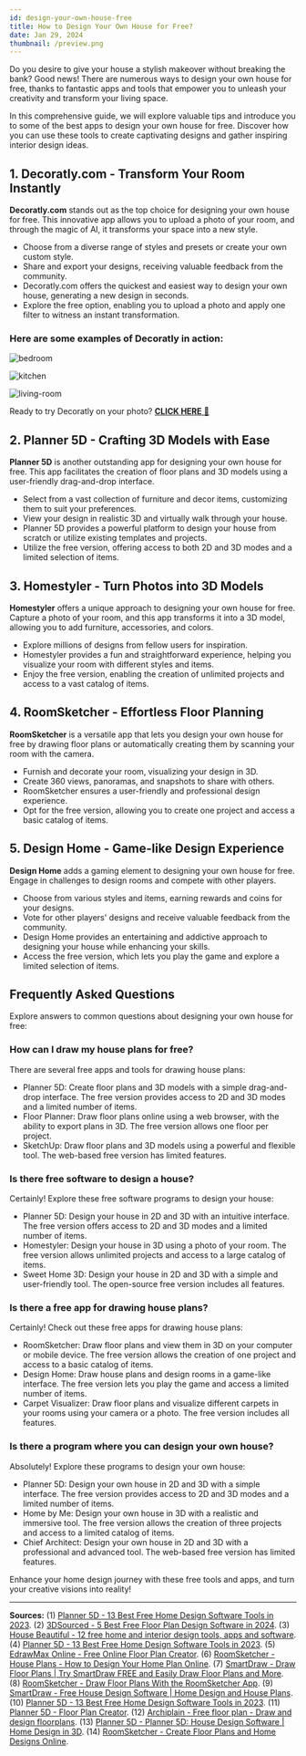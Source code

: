 ```yaml
---
id: design-your-own-house-free
title: How to Design Your Own House for Free?
date: Jan 29, 2024
thumbnail: /preview.png
---
```


Do you desire to give your house a stylish makeover without breaking the bank? Good news! There are numerous ways to design your own house for free, thanks to fantastic apps and tools that empower you to unleash your creativity and transform your living space.

In this comprehensive guide, we will explore valuable tips and introduce you to some of the best apps to design your own house for free. Discover how you can use these tools to create captivating designs and gather inspiring interior design ideas.

## 1. Decoratly.com - Transform Your Room Instantly

**Decoratly.com** stands out as the top choice for designing your own house for free. This innovative app allows you to upload a photo of your room, and through the magic of AI, it transforms your space into a new style.

- Choose from a diverse range of styles and presets or create your own custom style.
- Share and export your designs, receiving valuable feedback from the community.
- Decoratly.com offers the quickest and easiest way to design your own house, generating a new design in seconds.
- Explore the free option, enabling you to upload a photo and apply one filter to witness an instant transformation.

### Here are some examples of Decoratly in action:

![bedroom](/examples/bedroom.jpg)

![kitchen](/examples/kitchen.jpg)

![living-room](/examples/living-room.jpg)

Ready to try Decoratly on your photo? [**CLICK HERE** 🏡](https://www.decoratly.com)

## 2. Planner 5D - Crafting 3D Models with Ease

**Planner 5D** is another outstanding app for designing your own house for free. This app facilitates the creation of floor plans and 3D models using a user-friendly drag-and-drop interface.

- Select from a vast collection of furniture and decor items, customizing them to suit your preferences.
- View your design in realistic 3D and virtually walk through your house.
- Planner 5D provides a powerful platform to design your house from scratch or utilize existing templates and projects.
- Utilize the free version, offering access to both 2D and 3D modes and a limited selection of items.

## 3. Homestyler - Turn Photos into 3D Models

**Homestyler** offers a unique approach to designing your own house for free. Capture a photo of your room, and this app transforms it into a 3D model, allowing you to add furniture, accessories, and colors.

- Explore millions of designs from fellow users for inspiration.
- Homestyler provides a fun and straightforward experience, helping you visualize your room with different styles and items.
- Enjoy the free version, enabling the creation of unlimited projects and access to a vast catalog of items.

## 4. RoomSketcher - Effortless Floor Planning

**RoomSketcher** is a versatile app that lets you design your own house for free by drawing floor plans or automatically creating them by scanning your room with the camera.

- Furnish and decorate your room, visualizing your design in 3D.
- Create 360 views, panoramas, and snapshots to share with others.
- RoomSketcher ensures a user-friendly and professional design experience.
- Opt for the free version, allowing you to create one project and access a basic catalog of items.

## 5. Design Home - Game-like Design Experience

**Design Home** adds a gaming element to designing your own house for free. Engage in challenges to design rooms and compete with other players.

- Choose from various styles and items, earning rewards and coins for your designs.
- Vote for other players' designs and receive valuable feedback from the community.
- Design Home provides an entertaining and addictive approach to designing your house while enhancing your skills.
- Access the free version, which lets you play the game and explore a limited selection of items.

## Frequently Asked Questions

Explore answers to common questions about designing your own house for free:

### How can I draw my house plans for free?

There are several free apps and tools for drawing house plans:

- Planner 5D: Create floor plans and 3D models with a simple drag-and-drop interface. The free version provides access to 2D and 3D modes and a limited number of items.
- Floor Planner: Draw floor plans online using a web browser, with the ability to export plans in 3D. The free version allows one floor per project.
- SketchUp: Draw floor plans and 3D models using a powerful and flexible tool. The web-based free version has limited features.

### Is there free software to design a house?

Certainly! Explore these free software programs to design your house:

- Planner 5D: Design your house in 2D and 3D with an intuitive interface. The free version offers access to 2D and 3D modes and a limited number of items.
- Homestyler: Design your house in 3D using a photo of your room. The free version allows unlimited projects and access to a large catalog of items.
- Sweet Home 3D: Design your house in 2D and 3D with a simple and user-friendly tool. The open-source free version includes all features.

### Is there a free app for drawing house plans?

Certainly! Check out these free apps for drawing house plans:

- RoomSketcher: Draw floor plans and view them in 3D on your computer or mobile device. The free version allows the creation of one project and access to a basic catalog of items.
- Design Home: Draw house plans and design rooms in a game-like interface. The free version lets you play the game and access a limited number of items.
- Carpet Visualizer: Draw floor plans and visualize different carpets in your rooms using your camera or a photo. The free version includes all features.

### Is there a program where you can design your own house?

Absolutely! Explore these programs to design your own house:

- Planner 5D: Design your own house in 2D and 3D with a simple interface. The free version provides access to 2D and 3D modes and a limited number of items.
- Home by Me: Design your own house in 3D with a realistic and immersive tool. The free version allows the creation of three projects and access to a limited catalog of items.
- Chief Architect: Design your own house in 2D and 3D with a professional and advanced tool. The web-based free version has limited features.

Enhance your home design journey with these free tools and apps, and turn your creative visions into reality!

---

**Sources:**
(1) [Planner 5D - 13 Best Free Home Design Software Tools in 2023](https://planner5d.com/blog/best-free-home-design-software-tools/).
(2) [3DSourced - 5 Best Free Floor Plan Design Software in 2024](https://www.3dsourced.com/3d-software/best-free-floor-plan-design-software/).
(3) [House Beautiful - 12 free home and interior design tools, apps and software](https://www.housebeautiful.com/uk/renovate/design/a28461218/best-free-home-interior-design-tools-apps-software/).
(4) [Planner 5D - 13 Best Free Home Design Software Tools in 2023](https://planner5d.com/blog/best-free-home-design-software-tools/).
(5) [EdrawMax Online - Free Online Floor Plan Creator](https://www.edrawmax.com/floor-plan-maker/).
(6) [RoomSketcher - House Plans - How to Design Your Home Plan Online](https://www.roomsketcher.com/house-plans/).
(7) [SmartDraw - Draw Floor Plans | Try SmartDraw FREE and Easily Draw Floor Plans and More](https://www.smartdraw.com/floor-plan/draw-floor-plans.htm).
(8) [RoomSketcher - Draw Floor Plans With the RoomSketcher App](https://www.roomsketcher.com/features/draw-floor-plans/).
(9) [SmartDraw - Free House Design Software | Home Design and House Plans](https://www.smartdraw.com/floor-plan/home-design-software.htm).
(10) [Planner 5D - 13 Best Free Home Design Software Tools in 2023](https://planner5d.com/blog/best-free-home-design-software-tools/).
(11) [Planner 5D - Floor Plan Creator](https://planner5d.com/use/free-floor-plan-creator).
(12) [Archiplain - Free floor plan - Draw and design floorplans](https://archiplain.com/free-floor-plan).
(13) [Planner 5D - Planner 5D: House Design Software | Home Design in 3D](https://planner5d.com/).
(14) [RoomSketcher - Create Floor Plans and Home Designs Online](https://www.roomsketcher.com/).
